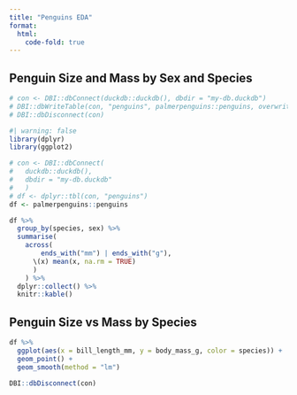 ```yaml
---
title: "Penguins EDA"
format:
  html:
    code-fold: true
---
```


## Penguin Size and Mass by Sex and Species

```r
# con <- DBI::dbConnect(duckdb::duckdb(), dbdir = "my-db.duckdb")
# DBI::dbWriteTable(con, "penguins", palmerpenguins::penguins, overwrite = TRUE)
# DBI::dbDisconnect(con)
```

```r
#| warning: false
library(dplyr)
library(ggplot2)

# con <- DBI::dbConnect(
#   duckdb::duckdb(), 
#   dbdir = "my-db.duckdb"
#   )
# df <- dplyr::tbl(con, "penguins")
df <- palmerpenguins::penguins

```

```r
df %>%
  group_by(species, sex) %>%
  summarise(
    across(
        ends_with("mm") | ends_with("g"),
      \(x) mean(x, na.rm = TRUE)
      )
    ) %>%
  dplyr::collect() %>%
  knitr::kable()
```

## Penguin Size vs Mass by Species

```r
df %>%
  ggplot(aes(x = bill_length_mm, y = body_mass_g, color = species)) +
  geom_point() + 
  geom_smooth(method = "lm")
```
```r
DBI::dbDisconnect(con)
```

